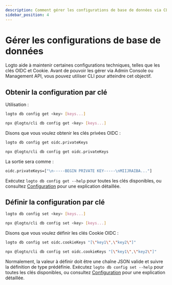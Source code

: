 ```yaml
---
description: Comment gérer les configurations de base de données via CLI.
sidebar_position: 4
---
```



# Gérer les configurations de base de données

Logto aide à maintenir certaines configurations techniques, telles que les clés OIDC et Cookie. Avant de pouvoir les gérer via Admin Console ou Management API, vous pouvez utiliser CLI pour atteindre cet objectif.

## Obtenir la configuration par clé

Utilisation :

<Tabs groupId="cmd">

  <TabItem value="cli" label="CLI">

```bash
logto db config get <key> [keys...]
```

  </TabItem>
  <TabItem value="npx" label="npx">

```bash
npx @logto/cli db config get <key> [keys...]
```

  </TabItem>

</Tabs>

Disons que vous voulez obtenir les clés privées OIDC :

<Tabs groupId="cmd">

  <TabItem value="cli" label="CLI">

```bash
logto db config get oidc.privateKeys
```

  </TabItem>
  <TabItem value="npx" label="npx">

```bash
npx @logto/cli db config get oidc.privateKeys
```

  </TabItem>

</Tabs>

La sortie sera comme :

```bash
oidc.privateKeys=["\n-----BEGIN PRIVATE KEY-----\nMIIJRAIBA..."]
```

Exécutez `logto db config get --help` pour toutes les clés disponibles, ou consultez [Configuration](/concepts/core-service/configuration/#database-configs) pour une explication détaillée.

## Définir la configuration par clé

<Tabs groupId="cmd">

  <TabItem value="cli" label="CLI">

```bash
logto db config set <key> [keys...]
```

  </TabItem>
  <TabItem value="npx" label="npx">

```bash
npx @logto/cli db config set <key> [keys...]
```

  </TabItem>

</Tabs>

Disons que vous voulez définir les clés Cookie OIDC :

<Tabs groupId="cmd">

  <TabItem value="cli" label="CLI">

```bash
logto db config set oidc.cookieKeys "[\"key1\",\"key2\"]"
```

  </TabItem>
  <TabItem value="npx" label="npx">

```bash
npx @logto/cli db config set oidc.cookieKeys "[\"key1\",\"key2\"]"
```

  </TabItem>

</Tabs>

Normalement, la valeur à définir doit être une chaîne JSON valide et suivre la définition de type prédéfinie. Exécutez `logto db config set --help` pour toutes les clés disponibles, ou consultez [Configuration](/concepts/core-service/configuration/) pour une explication détaillée.
